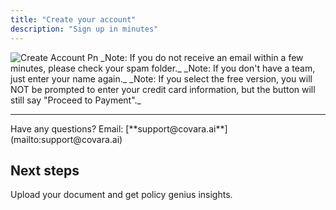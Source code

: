 ```yaml
---
title: "Create your account"
description: "Sign up in minutes"
---
```


<Steps>
  <Step title='Go to www.covara.ai and click "Sign Up". It will prompt you to enter your email address and click "Send Email Link".'>
    <img
      src="/images/create-account.png"
      alt="Create Account Pn"
      title="Create Account Pn"
      className="mx-auto"
      style={{ width:"55%" }}
    />
  </Step>
  <Step title='The email you receive will be titled "Confirm Your Signup".'>
    <Info>
      _Note: If you do not receive an email within a few minutes, please check your spam folder._
    </Info>
  </Step>
  <Step title='Click the "Confirm Email Address" button in the email to complete the account creation process.'>
    
  </Step>
  <Step title="Add Your Name, Your Team's Name, and select your Preferred Plan.">
    <Info>
      _Note: If you don't have a team, just enter your name again._
    </Info>
  </Step>
  <Step title='Click "Proceed to Payment" and enter your payment details.'>
    <Info>
      _Note: If you select the free version, you will NOT be prompted to enter your credit card information, but the button will still say "Proceed to Payment"._
    </Info>
  </Step>
  <Step title="Click 'Subscribe'. You will be directed back to Covara's home page.">
    
  </Step>
  <Step title="Click your Team Name to enter the Covara Dashboard.">
    
  </Step>
</Steps>

---

<Info>
  Have any questions? Email: [**support@covara.ai**](mailto:support@covara.ai)
</Info>

## Next steps

<CardGroup cols={2}>
  <Card title="Create Your First Policy Report" icon="file-doc" href="/create-first-report">
    Upload your document and get policy genius insights.
  </Card>
</CardGroup>